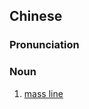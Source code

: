 {{also|群众路线|羣眾路線}}
==Chinese==
{{zh-forms|s=群众路线|t2=羣眾路線|type=22}}
{{wikipedia|lang=zh}}

===Pronunciation===
{{zh-pron
|m=qúnzhòng lùxiàn
|c=kwan4 zung3 lou6 sin3
|cat=n
}}

===Noun===
{{zh-noun}}

# {{lb|zh|politics}} [[mass line]]